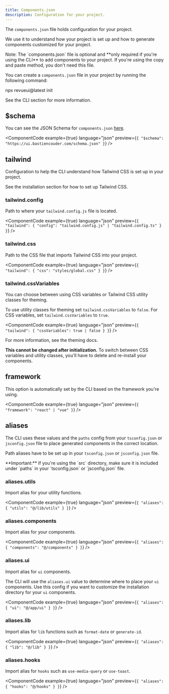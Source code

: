 ```yaml
---
title: Components.json
description: Configuration for your project.
---
```


The `components.json` file holds configuration for your project.

We use it to understand how your project is set up and how to generate components customized for your project.

<Callout className="mt-6">
  Note: The `components.json` file is optional and **only required if you're
  using the CLI** to add components to your project. If you're using the copy
  and paste method, you don't need this file.
</Callout>

You can create a `components.json` file in your project by running the following command:

<Bash className="mt-4">
<BashCommand>npx </BashCommand>revueui@latest init
</Bash>

See the <Link href="/docs/cli">CLI section</Link> for more information.

## $schema

You can see the JSON Schema for `components.json` [here](https://ui.bastiencouder.com/schema.json).

<ComponentCode
  example={true}
  language="json"
  preview={`{
  "$schema": "https://ui.bastiencouder.com/schema.json"
}`}
/>


## tailwind

Configuration to help the CLI understand how Tailwind CSS is set up in your project.

See the <Link href="/docs/installation">installation section</Link> for how to set up Tailwind CSS.

### tailwind.config

Path to where your `tailwind.config.js` file is located.

<ComponentCode
  example={true}
  language="json"
  preview={`{
  "tailwind": {
    "config": "tailwind.config.js" | "tailwind.config.ts"
  }
}`}
/>

### tailwind.css

Path to the CSS file that imports Tailwind CSS into your project.

<ComponentCode
  example={true}
  language="json"
  preview={`{
  "tailwind": {
    "css": "styles/global.css"
  }
}`}
/>

### tailwind.cssVariables

You can choose between using CSS variables or Tailwind CSS utility classes for theming.

To use utility classes for theming set `tailwind.cssVariables` to `false`. For CSS variables, set `tailwind.cssVariables` to `true`.

<ComponentCode
  example={true}
  language="json"
  preview={`{
  "tailwind": {
    "cssVariables": true | false
  }
}`}
/>

For more information, see the <Link href="/docs/theming">theming docs</Link>.

**This cannot be changed after initialization.** To switch between CSS variables and utility classes, you'll have to delete and re-install your components.

## framework

This option is automatically set by the CLI based on the framework you're using.

<ComponentCode
  example={true}
  language="json"
  preview={`{
  "framework": "react" | "vue"
}`}
/>

## aliases

The CLI uses these values and the `paths` config from your `tsconfig.json` or `jsconfig.json` file to place generated components in the correct location.

Path aliases have to be set up in your `tsconfig.json` or `jsconfig.json` file.

<Callout className="mt-6">
  **Important:** If you're using the `src` directory, make sure it is included
  under `paths` in your `tsconfig.json` or `jsconfig.json` file.
</Callout>

### aliases.utils

Import alias for your utility functions.

<ComponentCode
  example={true}
  language="json"
  preview={`{
  "aliases": {
    "utils": "@/lib/utils"
  }
}`}
/>


### aliases.components

Import alias for your components.

<ComponentCode
  example={true}
  language="json"
  preview={`{
  "aliases": {
    "components": "@/components"
  }
}`}
/>

### aliases.ui

Import alias for `ui` components.

The CLI will use the `aliases.ui` value to determine where to place your `ui` components. Use this config if you want to customize the installation directory for your `ui` components.

<ComponentCode
  example={true}
  language="json"
  preview={`{
  "aliases": {
    "ui": "@/app/ui"
  }
}`}
/>

### aliases.lib

Import alias for `lib` functions such as `format-date` or `generate-id`.

<ComponentCode
  example={true}
  language="json"
  preview={`{
  "aliases": {
    "lib": "@/lib"
  }
}`}
/>

### aliases.hooks

Import alias for `hooks` such as `use-media-query` or `use-toast`.

<ComponentCode
  example={true}
  language="json"
  preview={`{
  "aliases": {
    "hooks": "@/hooks"
  }
}`}
/>
